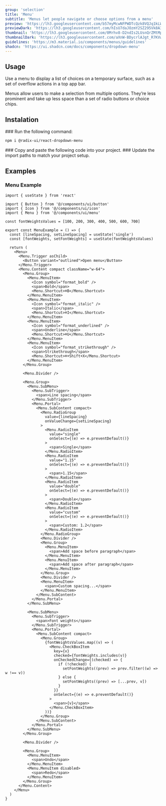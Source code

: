 ```yaml
---
group: 'selection'
title: 'Menu'
subtitle: 'Menus let people navigate or choose options from a menu'
preview: 'https://lh3.googleusercontent.com/b57myMcwNFPWDTcQzk8VQJq1kLWfAzj2w2jn4KrbOMKfjbX3mvgVhgl2z13K7WgsoNyp2Rdtj_LL8Fot4Shh7T2yRzO8ewumLJL3AJ9-O1F4GAEoPhk=s0'
previewDark: 'https://lh3.googleusercontent.com/hIsU7daJOzmY2SZ295Vk8A3JvmlZUUYvoNH15D7-BEBQcyQB-N78pibLWc72n0njJsgKjEdKcEbS29x-eex0li6iqEKZ-SJj4y25VN5lNAXuisI9MA=s0'
thumbnail: 'https://lh3.googleusercontent.com/0Mrhv8-D2ndIs2LUsnQrZMtMpFmuZZ8Y-QwyVm9HohtP6R2lgTxJ2xH0XXq9CBHEbgu-VPb-wYxze4y5r6owesXRIPhdRedYy9J7xNRHkoWGQlv8JOw=w2400'
thumbnailDark: 'https://lh3.googleusercontent.com/aXnW-BDycrlAJgt_R7KVwIQpCVnCVL3IBz5VCBX1KvJdSB7ofSBo9f4eP1lEe-chAnPUUYZMyP_RcrsUXgpenFItFMhK6kphk8BSEoIX_ssLy3sDI5ct=w2400'
guidelines: 'https://m3.material.io/components/menus/guidelines'
shadcn: 'https://ui.shadcn.com/docs/components/dropdown-menu'
---
```



## Usage

Use a menu to display a list of choices on a temporary surface, such as a set of overflow actions in a top app bar.

Menus allow users to make a selection from multiple options. They’re less prominent and take up less space than a set of radio buttons or choice chips.

## Instalation

<Steps>

<Step>
### Run the following command:

```bash
npm i @radix-ui/react-dropdown-menu
```

</Step>

<Step>
  ### Copy and paste the following code into your project.
  <ComponentSource name="menu" />
</Step>

<Step>
### Update the import paths to match your project setup.

</Step>

</Steps>

## Examples

### Menu Example

<ComponentContainer>
  <MenuExample slot='preview' client:visible/>

```tsx
import { useState } from 'react'

import { Button } from '@/components/ui/button'
import { Icon } from '@/components/ui/icon'
import { Menu } from '@/components/ui/menu'

const fontWeightsValues = [100, 200, 300, 400, 500, 600, 700]

export const MenuExample = () => {
  const [lineSpacing, setLineSpacing] = useState('single')
  const [fontWeights, setFontWeights] = useState(fontWeightsValues)

  return (
    <Menu>
      <Menu.Trigger asChild>
        <Button variant="outlined">Open menu</Button>
      </Menu.Trigger>
      <Menu.Content compact className="w-64">
        <Menu.Group>
          <Menu.MenuItem>
            <Icon symbol="format_bold" />
            <span>Bold</span>
            <Menu.Shortcut>⌘B</Menu.Shortcut>
          </Menu.MenuItem>
          <Menu.MenuItem>
            <Icon symbol="format_italic" />
            <span>Italic</span>
            <Menu.Shortcut>⌘I</Menu.Shortcut>
          </Menu.MenuItem>
          <Menu.MenuItem>
            <Icon symbol="format_underlined" />
            <span>Underline</span>
            <Menu.Shortcut>⌘U</Menu.Shortcut>
          </Menu.MenuItem>
          <Menu.MenuItem>
            <Icon symbol="format_strikethrough" />
            <span>Strikethrough</span>
            <Menu.Shortcut>⌘+Shift+X</Menu.Shortcut>
          </Menu.MenuItem>
        </Menu.Group>

        <Menu.Divider />

        <Menu.Group>
          <Menu.SubMenu>
            <Menu.SubTrigger>
              <span>Line spacing</span>
            </Menu.SubTrigger>
            <Menu.Portal>
              <Menu.SubContent compact>
                <Menu.RadioGroup
                  value={lineSpacing}
                  onValueChange={setLineSpacing}
                >
                  <Menu.RadioItem
                    value="single"
                    onSelect={(e) => e.preventDefault()}
                  >
                    <span>Single</span>
                  </Menu.RadioItem>
                  <Menu.RadioItem
                    value="1.15"
                    onSelect={(e) => e.preventDefault()}
                  >
                    <span>1.15</span>
                  </Menu.RadioItem>
                  <Menu.RadioItem
                    value="double"
                    onSelect={(e) => e.preventDefault()}
                  >
                    <span>Double</span>
                  </Menu.RadioItem>
                  <Menu.RadioItem
                    value="custom"
                    onSelect={(e) => e.preventDefault()}
                  >
                    <span>Custom: 1.2</span>
                  </Menu.RadioItem>
                </Menu.RadioGroup>
                <Menu.Divider />
                <Menu.Group>
                  <Menu.MenuItem>
                    <span>Add space before paragraph</span>
                  </Menu.MenuItem>
                  <Menu.MenuItem>
                    <span>Add space after paragraph</span>
                  </Menu.MenuItem>
                </Menu.Group>
                <Menu.Divider />
                <Menu.MenuItem>
                  <span>Custom spacing...</span>
                </Menu.MenuItem>
              </Menu.SubContent>
            </Menu.Portal>
          </Menu.SubMenu>

          <Menu.SubMenu>
            <Menu.SubTrigger>
              <span>Font weights</span>
            </Menu.SubTrigger>
            <Menu.Portal>
              <Menu.SubContent compact>
                <Menu.Group>
                  {fontWeightsValues.map((v) => (
                    <Menu.CheckBoxItem
                      key={v}
                      checked={fontWeights.includes(v)}
                      onCheckedChange={(checked) => {
                        if (!checked) {
                          setFontWeights((prev) => prev.filter((w) => w !== v))
                        } else {
                          setFontWeights((prev) => [...prev, v])
                        }
                      }}
                      onSelect={(e) => e.preventDefault()}
                    >
                      <span>{v}</span>
                    </Menu.CheckBoxItem>
                  ))}
                </Menu.Group>
              </Menu.SubContent>
            </Menu.Portal>
          </Menu.SubMenu>
        </Menu.Group>

        <Menu.Divider />

        <Menu.Group>
          <Menu.MenuItem>
            <span>Undo</span>
          </Menu.MenuItem>
          <Menu.MenuItem disabled>
            <span>Redo</span>
          </Menu.MenuItem>
        </Menu.Group>
      </Menu.Content>
    </Menu>
  )
}
```

</ComponentContainer>
